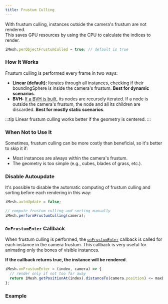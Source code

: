 ```yaml
---
title: Frustum Culling
---
```


With frustum culling, instances outside the camera's frustum are not rendered. <br/>
This saves GPU resources by using the CPU to calculate the indices to render.

```ts
iMesh.perObjectFrustumCulled = true; // default is true
```

### How It Works

Frustum culling is performed every frame in two ways:
- **Linear (default):** Iterates through all instances, checking if their boundingSphere is inside the camera's frustum. 
  **Best for dynamic scenarios**.
- **BVH:** [If a BVH is built](https://agargaro.github.io/instanced-mesh/basics/09-bvh-build/), 
  its nodes are recursely iterated. If a node is outside the camera's frustum, the node and all its children are discarded. 
  **Best for mostly static scenarios**.

:::tip
Linear frustum culling works better if the geometry is centered.
:::

### When Not to Use It

Sometimes, frustum culling can be more costly than beneficial, so it's better to skip it if:

- Most instances are always within the camera's frustum.
- The geometry is too simple (e.g., cubes, blades of grass, etc.).

### Disable Autoupdate

It's possible to disable the automatic computing of frustum culling and sorting before each rendering in this way:

```ts
iMesh.autoUpdate = false;

// compute frustum culling and sorting manually
iMesh.performFrustumCulling(camera);
```

### `OnFrustumEnter` Callback

When frustum culling is performed, the [`onFrustumEnter`](https://agargaro.github.io/instanced-mesh/api/classes/instancedmesh2/#onfrustumenter) 
callback is called for each instance in the camera frustum. 
This callback is very useful for animating only the bones of visible instances.

**If the callback returns true, the instance will be rendered**.

```ts
iMesh.onFrustumEnter = (index, camera) => {
  // render only if not too far away
  return iMesh.getPositionAt(index).distanceTo(camera.position) <= maxDistance;
};
```

### Example

<Example path='frustum-culling'/>
